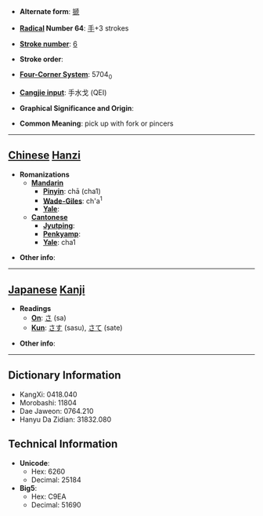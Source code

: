 * '''Alternate form''': [[搋]]

* '''[[Wiktionary:Chinese radical index| Radical]] Number 64''': [[Wiktionary:Chinese radical index 手|手]]+3 strokes

* '''[[Wiktionary:Chinese total strokes index|Stroke number]]''': [[Wiktionary:Chinese total strokes index 6|6]]

* '''Stroke order''': 

* '''[[Wiktionary:Chinese four corner index|Four-Corner System]]''': 5704<sub>0</sub>

* '''[[Wiktionary:Chinese Cangjie index|Cangjie input]]''': 手水戈 (QEI)

* '''Graphical Significance and Origin''': 

* '''Common Meaning''': pick up with fork or pincers

----

== [[Chinese]] [[Hanzi]] ==

* '''Romanizations'''
** '''[[Mandarin]]'''
*** '''[[Pinyin]]''': chā (cha1)
*** '''[[Wade-Giles]]''': ch'a<sup>1</sup>
*** '''[[Yale]]''': 
** '''[[Cantonese]]'''
*** '''[[Jyutping]]''':
*** '''[[Penkyamp]]''': 
*** '''[[Yale]]''': cha1

* '''Other info''': 

----

== [[Japanese]] [[Kanji]] ==

* '''Readings'''
** '''[[On]]''': [[さ]] (sa)
** '''[[Kun]]''': [[さす]] (sasu), [[さて]] (sate)

* '''Other info''':  

----

== Dictionary Information ==

* KangXi: 0418.040
* Morobashi: 11804
* Dae Jaweon: 0764.210
* Hanyu Da Zidian: 31832.080

== Technical Information ==

* '''Unicode''':
** Hex: 6260
** Decimal: 25184
* '''Big5''':
** Hex: C9EA
** Decimal: 51690